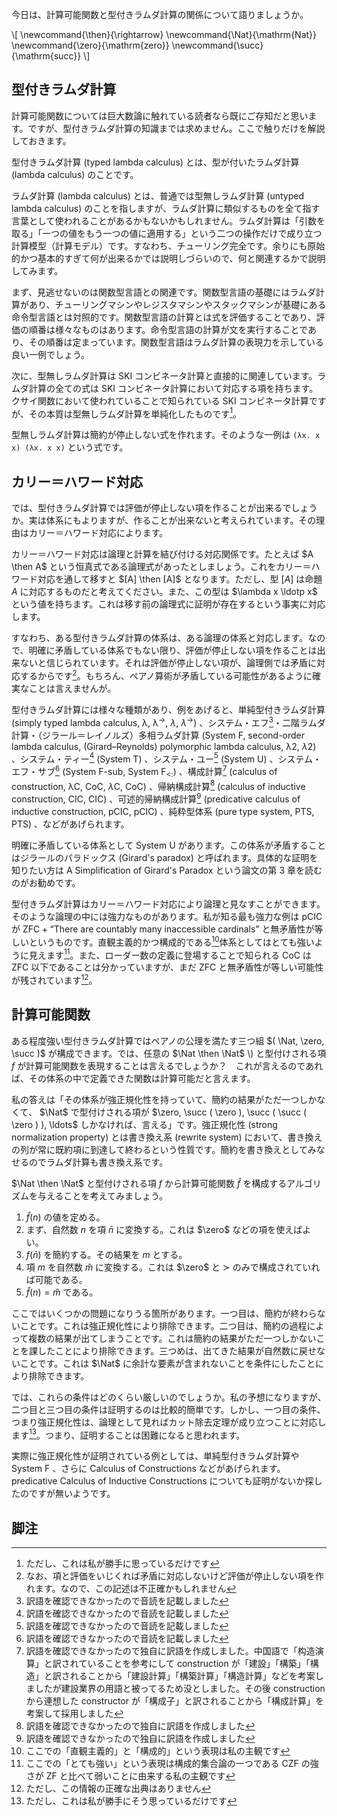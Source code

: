 今日は、計算可能関数と型付きラムダ計算の関係について語りましょうか。

<nowiki>
\[
  \newcommand{\then}{\rightarrow}
  \newcommand{\Nat}{\mathrm{Nat}}
  \newcommand{\zero}{\mathrm{zero}}
  \newcommand{\succ}{\mathrm{succ}}
\]
</nowiki>

== 型付きラムダ計算 ==

計算可能関数については巨大数論に触れている読者なら既にご存知だと思います。ですが、型付きラムダ計算の知識までは求めません。ここで触りだけを解説しておきます。

型付きラムダ計算 (typed lambda calculus) とは、型が付いたラムダ計算 (lambda calculus) のことです。

ラムダ計算 (lambda calculus) とは、普通では型無しラムダ計算 (untyped lambda calculus) のことを指しますが、ラムダ計算に類似するものを全て指す言葉として使われることがあるかもないかもしれません。ラムダ計算は「引数を取る」「一つの値をもう一つの値に適用する」という二つの操作だけで成り立つ計算模型（計算モデル）です。すなわち、チューリング完全です。余りにも原始的かつ基本的すぎて何が出来るかでは説明しづらいので、何と関連するかで説明してみます。

まず、見逃せないのは関数型言語との関連です。関数型言語の基礎にはラムダ計算があり、チューリングマシンやレジスタマシンやスタックマシンが基礎にある命令型言語とは対照的です。関数型言語の計算とは式を評価することであり、評価の順番は様々なものはあります。命令型言語の計算が文を実行することであり、その順番は定まっています。関数型言語はラムダ計算の表現力を示している良い一例でしょう。

次に、型無しラムダ計算は SKI コンビネータ計算と直接的に関連しています。ラムダ計算の全ての式は SKI コンビネータ計算において対応する項を持ちます。クサイ関数において使われていることで知られている SKI コンビネータ計算ですが、その本質は型無しラムダ計算を単純化したものです<ref>ただし、これは私が勝手に思っているだけです</ref>。

型無しラムダ計算は簡約が停止しない式を作れます。そのような一例は <code>(λx. x x) (λx. x x)</code> という式です。

== カリー＝ハワード対応 ==

では、型付きラムダ計算では評価が停止しない項を作ることが出来るでしょうか。実は体系にもよりますが、作ることが出来ないと考えられています。その理由はカリー＝ハワード対応によります。

カリー＝ハワード対応は論理と計算を結び付ける対応関係です。たとえば \( A \then A \) という恒真式である論理式があったとしましょう。これをカリー＝ハワード対応を通して移すと \( [A] \then [A] \) となります。ただし、型 \( [A] \) は命題 \( A \) に対応するものだと考えてください。また、この型は \( \lambda x \ldotp x \) という値を持ちます。これは移す前の論理式に証明が存在するという事実に対応します。

すなわち、ある型付きラムダ計算の体系は、ある論理の体系と対応します。なので、明確に矛盾している体系でもない限り、評価が停止しない項を作ることは出来ないと信じられています。それは評価が停止しない項が、論理側では矛盾に対応するからです<ref>なお、項と評価をいじくれば矛盾に対応しないけど評価が停止しない項を作れます。なので、この記述は不正確かもしれません</ref>。もちろん、ペアノ算術が矛盾している可能性があるように確実なことは言えませんが。

型付きラムダ計算には様々な種類があり、例をあげると、単純型付きラムダ計算 (simply typed lambda calculus, λ, λ<sup>→</sup>, \( \lambda \), \( \lambda ^ \rightarrow \)) 、システム・エフ<ref>訳語を確認できなかったので音読を記載しました</ref>・二階ラムダ計算・（ジラール＝レイノルズ）多相ラムダ計算 (System F, second-order lambda calculus, (Girard–Reynolds) polymorphic lambda calculus, λ2, \( \lambda 2 \)) 、システム・ティー<ref>訳語を確認できなかったので音読を記載しました</ref> (System T) 、システム・ユー<ref>訳語を確認できなかったので音読を記載しました</ref> (System U) 、システム・エフ・サブ<ref>訳語を確認できなかったので音読を記載しました</ref> (System F-sub, System F<sub>&lt;:</sub>) 、構成計算<ref>訳語を確認できなかったので独自に訳語を作成しました。中国語で「构造演算」と訳されていることを参考にして construction が「建設」「構築」「構造」と訳されることから「建設計算」「構築計算」「構造計算」などを考案しましたが建設業界の用語と被ってるため没としました。その後 construction から連想した constructor が「構成子」と訳されることから「構成計算」を考案して採用しました</ref> (calculus of construction, λC, CoC, \( \lambda \mathrm{C} \), \( \mathrm{CoC} \)) 、帰納構成計算<ref>訳語を確認できなかったので独自に訳語を作成しました</ref> (calculus of inductive construction, CIC, \( \mathrm{CIC} \)) 、可述的帰納構成計算<ref>訳語を確認できなかったので独自に訳語を作成しました</ref> (predicative calculus of inductive construction, pCIC, \( \mathrm{pCIC} \)) 、純粋型体系 (pure type system, PTS, \( \mathrm{PTS} \)) 、などがあげられます。

明確に矛盾している体系として System U があります。この体系が矛盾することはジラールのパラドックス (Girard's paradox) と呼ばれます。具体的な証明を知りたい方は A Simplification of Girard's Paradox という論文の第 3 章を読むのがお勧めです。

型付きラムダ計算はカリー＝ハワード対応により論理と見なすことができます。そのような論理の中には強力なものがあります。私が知る最も強力な例は \( \mathrm{pCIC} \) が \( \mathrm{ZFC} + \textrm{“There are countably many inaccessible cardinals”} \) と無矛盾性が等しいというものです。直観主義的かつ構成的である<ref>ここでの「直観主義的」と「構成的」という表現は私の主観です</ref>体系としてはとても強いように見えます<ref>ここでの「とても強い」という表現は構成的集合論の一つである CZF の強さが ZF と比べて弱いことに由来する私の主観です</ref>。また、ローダー数の定義に登場することで知られる \( \mathrm{CoC} \) は ZFC 以下であることは分かっていますが、まだ ZFC と無矛盾性が等しい可能性が残されています<ref>ただし、この情報の正確な出典はありません</ref>。

== 計算可能関数 ==

ある程度強い型付きラムダ計算ではペアノの公理を満たす三つ組 \( ( \Nat, \zero, \succ ) \) が構成できます。では、任意の \( \Nat \then \Nat \) \) と型付けされる項 \( f \) が計算可能関数を表現することは言えるでしょうか？　これが言えるのであれば、その体系の中で定義できた関数は計算可能だと言えます。

私の答えは「その体系が強正規化性を持っていて、簡約の結果がただ一つしかなくて、 \( \Nat \) で型付けされる項が \( \zero, \succ ( \zero ), \succ ( \succ ( \zero ) ), \ldots \) しかなければ、言える」です。強正規化性 (strong normalization property) とは書き換え系 (rewrite system) において、書き換えの列が常に既約項に到達して終わるという性質です。簡約を書き換えとしてみなせるのでラムダ計算も書き換え系です。

\( \Nat \then \Nat \) と型付けされる項 \( f \) から計算可能関数 \( \hat{f} \) を構成するアルゴリズムを与えることを考えてみましょう。

# \( \hat{f} ( n ) \) の値を定める。
# まず、自然数 \( n \) を項 \( \bar{n} \) に変換する。これは \( \zero \) などの項を使えばよい。
# \( f ( \bar{n} ) \) を簡約する。その結果を \( m \) とする。
# 項 \( m \) を自然数 \( \hat{m} \) に変換する。これは \( \zero \) と \( \succ \) のみで構成されていれば可能である。
# \( \hat{f} ( n ) = \hat{m} \) である。

ここではいくつかの問題になりうる箇所があります。一つ目は、簡約が終わらないことです。これは強正規化性により排除できます。二つ目は、簡約の過程によって複数の結果が出てしまうことです。これは簡約の結果がただ一つしかないことを課したことにより排除できます。三つめは、出てきた結果が自然数に戻せないことです。これは \( \Nat \) に余計な要素が含まれないことを条件にしたことにより排除できます。

では、これらの条件はどのくらい厳しいのでしょうか。私の予想になりますが、二つ目と三つ目の条件は証明するのは比較的簡単です。しかし、一つ目の条件、つまり強正規化性は、論理として見ればカット除去定理が成り立つことに対応します<ref>ただし、これは私が勝手にそう思っているだけです</ref>。つまり、証明することは困難になると思われます。

実際に強正規化性が証明されている例としては、単純型付きラムダ計算や System F 、さらに Calculus of Constructions などがあげられます。 predicative Calculus of Inductive Constructions についても証明がないか探したのですが無いようです。

== 脚注 ==

<references />
